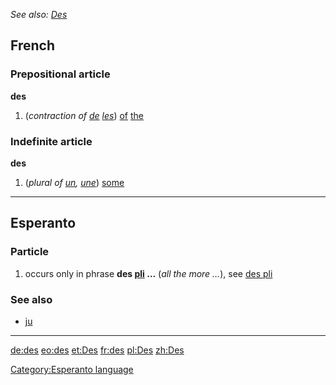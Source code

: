 ''See also: [[Des]]''
==French==
===Prepositional article===
'''des'''

#(''contraction of [[de#French|de]] [[les#French|les]]'') [[of]] [[the]]

===Indefinite article===
'''des'''

# (''plural of [[un#French|un]], [[une]]'') [[some]]
----
==Esperanto==
===Particle===
# occurs only in phrase '''des [[pli]] …''' (''all the more …''), see [[des pli]]

===See also===
*[[ju]]
----
[[Category:Esperanto language]]

[[de:des]]
[[eo:des]]
[[et:Des]]
[[fr:des]]
[[pl:Des]]
[[zh:Des]]
{{Universala Vortaro}}